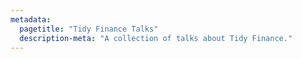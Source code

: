 ```yaml
---
metadata:
  pagetitle: "Tidy Finance Talks"
  description-meta: "A collection of talks about Tidy Finance."
---
```

